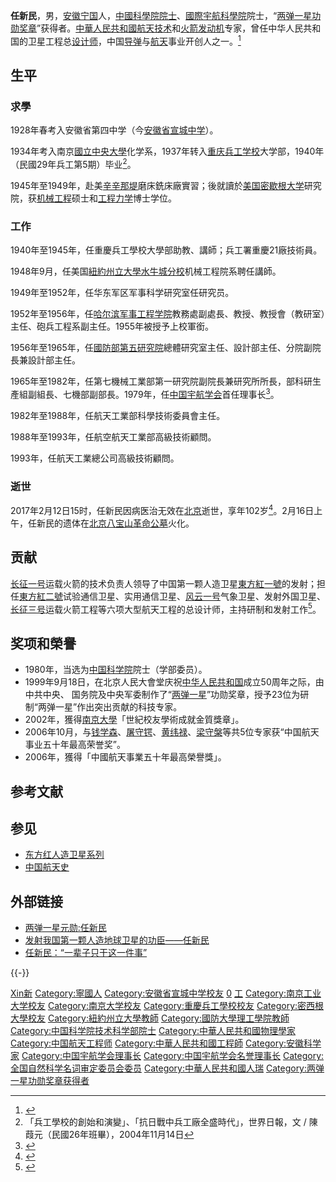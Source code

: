 {{Infobox scientist
| name        = 任新民
| image       = 
| image_size  = 
| caption     = 
| birth_date  = {{Birth date|1915|12|5|df=y}}
| birth_place = {{ROC-1912}}[[安徽|安徽]][[宁国县|宁国县]]
| death_date  = {{Death date and age|2017|2|12|1915|12|5|df=y}}
| death_place = {{CHN}}[[北京|北京]]
| residence   = 
| citizenship = 
| nationality = {{PRC}}
| fields      = [[航天|航天]]学家
| workplaces  = [[纽约州立大学布法罗分校|纽约州立大学布法罗分校]]<br>[[哈尔滨军事工程学院|哈尔滨军事工程学院]]<br> [[国防部五院|國防部第五研究院]]
| alma_mater  = [[国立中央大学|国立中央大学]]<br>[[重庆兵工学校|重庆兵工学校]]<br>[[密歇根大学|密歇根大学]]
| doctoral_advisor = 
| academic_advisors = 
| doctoral_students = 
| notable_students = 
| known_for = [[两弹一星|两弹一星]]
| author_abbrev_bot = 
| author_abbrev_zoo = 
| influences = {{CCP}}
| influenced = 
| awards = 中国第一颗“[[人造卫星|人造卫星]]”功臣<br>“[[两弹一星功勋奖章|两弹一星功勋奖章]]”<br>中国航天事业五十年最高荣誉奖
| signature = <!--(filename only)-->
| footnotes = 1956年8月调赴北京，筹建国防部第五研究院。历任总体技术研究室主任、一分院副院长兼液体发动机设计部主任（[[钱学森|钱学森]]领导五院十大研究室主任之一）<br>任新民与创业者组织了[[导弹|导弹]]与[[火箭|火箭]]各专业技术讲习班；远赴[[满洲里|满洲里]]接收从[[苏联|苏联]]引进的P-2导弹并作为中方代表在协定上签字<br>1965年任第七机械工业部一院副院长兼液体发动机研究所所长<br>1975年6月被任命为第七机械工业部副部长<br>1988年成为[[国际宇航科学院|国际宇航科学院]]（IAA）理事
| ethnicity = 
| religion = 
| spouse = 虞霜琴
| party = 
}}

'''任新民'''{{BD|1915年|12月5日|2017年|2月12日|catIdx=R任}}，男，[[安徽省|安徽]][[宁国县|宁国]]人，[[中國科學院院士|中國科學院院士]]、[[國際宇航科學院|國際宇航科學院]]院士，“[[两弹一星功勋奖章|两弹一星功勋奖章]]”获得者。[[中華人民共和國|中華人民共和國]][[航天技术|航天技术]]和[[火箭发动机|火箭发动机]]专家，曾任中华人民共和国的卫星工程总[[设计师|设计师]]，中国[[导弹|导弹]]与[[中国航天|航天]]事业开创人之一。<ref>{{cite news|url=http://www.chinanews.com/gn/2017/02-13/8148102.shtml|title=两弹一星元勋任新民逝世 享年102岁|publisher=[[中国中央电视台|中国中央电视台]]|date=2017-02-13|accessdate=2017-02-13|archive-date=2017-02-13|archive-url=https://web.archive.org/web/20170213235055/http://www.chinanews.com/gn/2017/02-13/8148102.shtml|dead-url=no}}</ref>

== 生平 ==
=== 求學 ===
1928年春考入安徽省第四中学（今[[安徽省宣城中学|安徽省宣城中学]]）。

1934年考入南京[[國立中央大學_(南京)|國立中央大學]]化学系，1937年转入[[重庆兵工学校|重庆兵工学校]]大学部，1940年（民國29年兵工第5期）毕业<ref>「兵工學校的創始和演變」、「抗日戰中兵工廠全盛時代」，世界日報，文 / 陳葭元（民國26年班畢），2004年11月14日</ref>。

1945年至1949年，赴美[[辛辛那堤|辛辛那堤]]磨床銑床廠實習；後就讀於[[美国|美国]][[密歇根大学|密歇根大学]]研究院，获[[机械工程|机械工程]]硕士和[[工程力学|工程力学]]博士学位。

=== 工作 ===
1940年至1945年，任重慶兵工學校大學部助教、講師；兵工署重慶21廠技術員。

1948年9月，任美国[[紐約州立大學水牛城分校|紐約州立大學水牛城分校]]机械工程院系聘任講師。

1949年至1952年，任华东军区军事科学研究室任研究员。

1952年至1956年，任[[哈尔滨军事工程学院|哈尔滨军事工程学院]]教務處副處長、教授、教授會（教研室）主任、砲兵工程系副主任。1955年被授予上校軍銜。

1956年至1965年，任[[国防部五院|國防部第五研究院]]總體研究室主任、設計部主任、分院副院長兼設計部主任。

1965年至1982年，任第七機械工業部第一研究院副院長兼研究所所長，部科研生產組副組長、七機部副部長。1979年，任[[中国宇航学会|中国宇航学会]]首任理事长<ref>{{Cite book|title=中国科学技术协会年鉴 2003|publisher=中国科学技术出版社|location=北京|year=2003.12|isbn=7-5046-3485-9|pages=280}}</ref>。

1982年至1988年，任航天工業部科學技術委員會主任。

1988年至1993年，任航空航天工業部高級技術顧問。

1993年，任航天工業總公司高級技術顧問。

=== 逝世 ===
2017年2月12日15时，任新民因病医治无效在[[北京|北京]]逝世，享年102岁<ref>{{cite news|url=http://www.thepaper.cn/newsDetail_forward_1617425|title=“两弹一星”元勋任新民逝世：曾领导中国第一颗人造卫星发射|publisher=澎湃新闻|date=2017-02-13|accessdate=2017-02-14|archive-date=2017-02-14|archive-url=https://web.archive.org/web/20170214181238/http://www.thepaper.cn/newsDetail_forward_1617425|dead-url=no}}</ref>。2月16日上午，任新民的遗体在[[北京八宝山革命公墓|北京八宝山革命公墓]]火化。

== 贡献 ==
[[长征一号|长征一号]]运载火箭的技术负责人领导了中国第一颗人造卫星[[東方紅一號|東方紅一號]]的发射；担任[[東方紅二號|東方紅二號]]试验通信卫星、实用通信卫星、[[风云一号|风云一号]]气象卫星、发射外国卫星、[[长征三号|长征三号]]运载火箭工程等六项大型航天工程的总设计师，主持研制和发射工作<ref>{{cite news|url=http://www.thepaper.cn/newsDetail_forward_1617449|title=最后一位“中国航天四老”任新民辞世：一生只干航天这一件事|publisher=澎湃新闻|date=2017-02-13|accessdate=2017-02-14|archive-date=2017-02-14|archive-url=https://web.archive.org/web/20170214183247/http://www.thepaper.cn/newsDetail_forward_1617449|dead-url=no}}</ref>。

== 奖项和榮譽 ==
* 1980年，当选为[[中国科学院|中国科学院]]院士（学部委员）。
* 1999年9月18日，在北京人民大會堂庆祝[[中华人民共和国|中华人民共和国]]成立50周年之际，由中共中央、 国务院及中央军委制作了“[[两弹一星|两弹一星]]”功勋奖章，授予23位为研制“两弹一星”作出突出贡献的科技专家。
* 2002年，獲得[[南京大學|南京大學]]「世紀校友學術成就金質獎章」。
* 2006年10月，与[[钱学森|钱学森]]、[[屠守锷|屠守锷]]、[[黄纬禄|黄纬禄]]、[[梁守槃|梁守槃]]等共5位专家获“中国航天事业五十年最高荣誉奖”。
* 2006年，獲得「中國航天事業五十年最高榮譽獎」。

== 参考文献 ==
{{Reflist}}

== 参见 ==
{{Portal box|中华人民共和国|航天|人物}}
* [[东方红人造卫星系列|东方红人造卫星系列]]
* [[中国航天史|中国航天史]]

== 外部链接 ==
* [https://web.archive.org/web/20070501151705/http://www.xztc.edu.cn/hangtian/ldyx/rxm.htm 两弹一星元勋:任新民]
* [http://www.people.com.cn/GB/keji/25509/30062/30121/2798983.html 发射我国第一颗人造地球卫星的功臣——任新民]{{Wayback|url=http://www.people.com.cn/GB/keji/25509/30062/30121/2798983.html |date=20160215224119 }}
* [http://www.gmw.cn/content/2005-10/11/content_315075.htm 任新民：“一辈子只干这一件事”]{{Wayback|url=http://www.gmw.cn/content/2005-10/11/content_315075.htm |date=20070930235534 }}
{{-}}
{{中国航天}}
{{中国两弹一星功勋奖章获得者}}
{{中国科学院技术科学部院士}}
{{Navboxes
| title  = 任新民在[[中国宇航学会|中国宇航学会]]的职务
| list1  =
{{中国宇航学会第一届理事会}}
{{中国宇航学会第二届理事会}}
{{中国宇航学会第三届理事会}}
{{中国宇航学会第四届理事会}}
{{中国宇航学会第五届理事会}}
}}
{{Navboxes
| title  = 任新民在[[全国科学技术名词审定委员会|全国科学技术名词审定委员会]]的职务
| list1  =
{{全国自然科学名词审定委员会第一届全国委员会}}
{{全国自然科学名词审定委员会第二届全国委员会}}
}}

{{Authority control}}

{{DEFAULTSORT:Ren任}}
[[Category:任姓|Xin新]]
[[Category:寧國人|Category:寧國人]]
[[Category:安徽省宣城中学校友|Category:安徽省宣城中学校友]]
[[Category:东南大学校友|0]]
[[Category:國立中央大學大陸時期校友|工]]
[[Category:南京工业大学校友|Category:南京工业大学校友]]
[[Category:南京大学校友|Category:南京大学校友]]
[[Category:重慶兵工學校校友|Category:重慶兵工學校校友]]
[[Category:密西根大學校友|Category:密西根大學校友]]
[[Category:紐約州立大學教師|Category:紐約州立大學教師]]
[[Category:國防大學理工學院教師|Category:國防大學理工學院教師]]
[[Category:中国科学院技术科学部院士|Category:中国科学院技术科学部院士]]
[[Category:中華人民共和國物理學家|Category:中華人民共和國物理學家]]
[[Category:中国航天工程师|Category:中国航天工程师]]
[[Category:中華人民共和國工程師|Category:中華人民共和國工程師]]
[[Category:安徽科学家|Category:安徽科学家]]
[[Category:中国宇航学会理事长|Category:中国宇航学会理事长]]
[[Category:中国宇航学会名誉理事长|Category:中国宇航学会名誉理事长]]
[[Category:全国自然科学名词审定委员会委员|Category:全国自然科学名词审定委员会委员]]
[[Category:中華人民共和國人瑞|Category:中華人民共和國人瑞]]
[[Category:两弹一星功勋奖章获得者|Category:两弹一星功勋奖章获得者]]